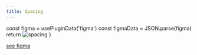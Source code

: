 ```yaml
---
title: Spacing
---
```



  const figma = usePluginData('figma')
  const figmaData = JSON.parse(figma)
  return <img src={figmaData.spacing} alt="spacing" />
}

<Figma />

[see figma](https://www.figma.com/file/9tNXeY1XbVmfHEVCYYtoal/03---%F0%9F%8E%A8-Branding-guidelines)
